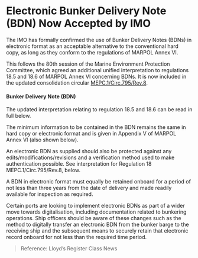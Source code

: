 # Electronic Bunker Delivery Note (BDN) Now Accepted by IMO

<div data-type='wrapper'>
The IMO has formally confirmed the use of Bunker Delivery Notes (BDNs) in electronic format as an acceptable alternative to the conventional hard copy, as long as they conform to the regulations of MARPOL Annex VI.

This follows the 80th session of the Marine Environment Protection Committee, which agreed an additional unified interpretation to regulations 18.5 and 18.6 of MARPOL Annex VI concerning BDNs. It is now included in the updated consolidation circular [MEPC.1/Circ.795/Rev.8](https://maritime.lr.org/l/941163/2024-01-09/92x9r/941163/17047929504kVJVkJH/MEPC.1_Circ.795_Rev.8_Unified_Interpretations_To_Marpol_Annex_Vi_Secre.pdf).

#### Bunker Delivery Note (BDN)

The updated interpretation relating to regulation 18.5 and 18.6 can be read in full below. 

The minimum information to be contained in the BDN remains the same in hard copy or electronic format and is given in Appendix V of MARPOL Annex VI (also shown below).

An electronic BDN as supplied should also be protected against any edits/modifications/revisions and a verification method used to make authentication possible. See interpretation for Regulation 18 MEPC.1/Circ.795/Rev.8, below.

A BDN in electronic format must equally be retained onboard for a period of not less than three years from the date of delivery and made readily available for inspection as required.

Certain ports are looking to implement electronic BDNs as part of a wider move towards digitalisation, including documentation related to bunkering operations. Ship officers should be aware of these changes such as the method to digitally transfer an electronic BDN from the bunker barge to the receiving ship and the subsequent means to securely retain that electronic record onboard for not less than the required time period.

> Reference: Lloyd’s Register Class News
</div>

